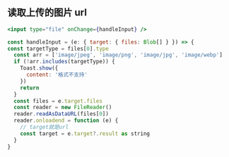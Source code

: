 ## 读取上传的图片 url

```jsx
<input type="file" onChange={handleInput} />

const handleInput = (e: { target: { files: Blob[] } }) => {
const targetType = files[0].type
  const arr = ['image/jpeg', 'image/png', 'image/jpg', 'image/webp']
  if (!arr.includes(targetType)) {
    Toast.show({
      content: '格式不支持'
    })
    return
  }
  const files = e.target.files
  const reader = new FileReader()
  reader.readAsDataURL(files[0])
  reader.onloadend = function (e) {
    // target就是url
    const target = e.target?.result as string
  }
}
```
